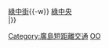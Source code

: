 {{鐵道路線|
| 模板名稱 = 瀨野線 
| 名稱 = {{link-ja|廣島短距離交通|広島短距離交通}} [[廣島短距離交通瀨野線|瀨野線]]
| 代表色  =  gray
| 背景顏色 = #FFFFFF 
| 車站列表 = [[綠口站|綠口]]{{-w}} [[綠中街站|綠中街]]{{-w}} [[綠中央站|綠中央]]<br/>
|}}<noinclude>
[[Category:廣島短距離交通]]
[[Category:日本鐵路路線模板|OO]]
</noinclude>